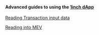 #### Advanced guides to using the [1inch dApp](https://app.1inch.io/)

[Reading Transaction input data](./transaction-data/transaction-data.mdx)

[Reading into MEV](./finding-mev/finding-mev.mdx)